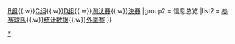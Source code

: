 {{Navbox
|name       = 2015年亞足聯亞洲盃
|title      = [[2015年亞足聯亞洲盃]]
|state      = {{{state|autocollapse}}}
|listclass  = hlist
|image      = 
|basestyle  = background:#E62020; color:white; border:2px solid #FFD700
|group1 = 比賽階段
|list1  = [[2015年亞足聯亞洲盃A組|A组]]{{.w}}[[2015年亞足聯亞洲盃B組|B组]]{{.w}}[[2015年亞足聯亞洲盃C組|C组]]{{.w}}[[2015年亞足聯亞洲盃D組|D组]]{{.w}}[[2015年亞足聯亞洲盃淘汰賽階段|淘汰賽]]{{.w}}[[2015年亞足聯亞洲盃決賽|決賽]]
|group2 = 信息总览
|list2  = [[2015年亞足聯亞洲盃參賽球隊|参赛球队]]{{.w}}[[2015年亞足聯亞洲盃統計數據|统计数据]]{{.w}}[[2015年亞足聯亞洲盃外圍賽|外圍賽]]
}}<noinclude>
{{collapsible option}}
[[Category:2015年亞足聯亞洲盃|*]]
</noinclude>